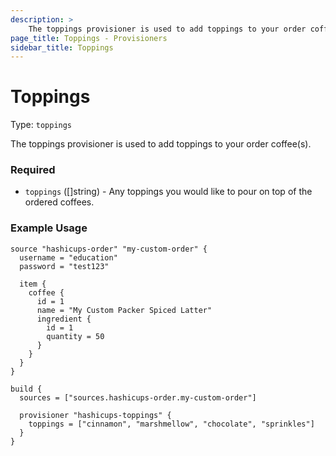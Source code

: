 ```yaml
---
description: >
    The toppings provisioner is used to add toppings to your order coffee(s).
page_title: Toppings - Provisioners
sidebar_title: Toppings
---
```


# Toppings

Type: `toppings`

The toppings provisioner is used to add toppings to your order coffee(s).

### Required

- `toppings` ([]string) - Any toppings you would like to pour on top of the ordered coffees.

### Example Usage


```hcl
source "hashicups-order" "my-custom-order" {
  username = "education"
  password = "test123"

  item {
    coffee {
      id = 1
      name = "My Custom Packer Spiced Latter"
      ingredient {
        id = 1
        quantity = 50
      }
    }
  }
}

build {
  sources = ["sources.hashicups-order.my-custom-order"]

  provisioner "hashicups-toppings" {
    toppings = ["cinnamon", "marshmellow", "chocolate", "sprinkles"]
  }
}
```

